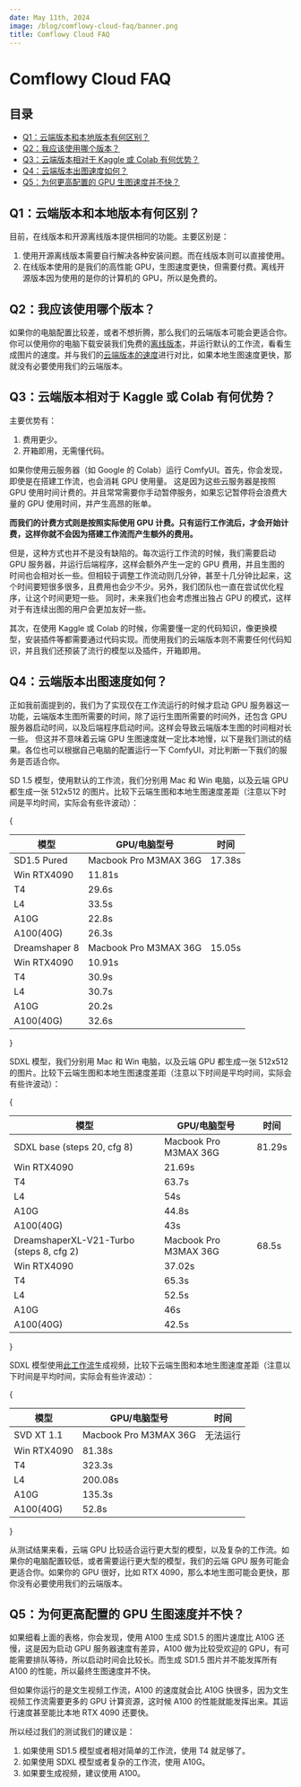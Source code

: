 ```yaml
---
date: May 11th, 2024
image: /blog/comflowy-cloud-faq/banner.png
title: Comflowy Cloud FAQ
---
```



# Comflowy Cloud FAQ

## 目录

* [Q1：云端版本和本地版本有何区别？](#q1云端版本和本地版本有何区别)
* [Q2：我应该使用哪个版本？](#q2我应该使用哪个版本)
* [Q3：云端版本相对于 Kaggle 或 Colab 有何优势？](#q3云端版本相对于-kaggle-或-colab-有何优势)
* [Q4：云端版本出图速度如何？](#q4云端版本出图速度如何)
* [Q5：为何更高配置的 GPU 生图速度并不快？](#q5为何更高配置的-gpu-生图速度并不快)

## Q1：云端版本和本地版本有何区别？

目前，在线版本和开源离线版本提供相同的功能。主要区别是：
1. 使用开源离线版本需要自行解决各种安装问题。而在线版本则可以直接使用。
2. 在线版本使用的是我们的高性能 GPU，生图速度更快，但需要付费。离线开源版本因为使用的是你的计算机的 GPU，所以是免费的。

## Q2：我应该使用哪个版本？

如果你的电脑配置比较差，或者不想折腾，那么我们的云端版本可能会更适合你。
你可以使用你的电脑下载安装我们免费的[离线版本](https://github.com/6174/comflowyspace/releases)，并运行默认的工作流，看看生成图片的速度。并与我们的[云端版本的速度](#q4云端版本出图速度如何)进行对比，如果本地生图速度更快，那就没有必要使用我们的云端版本。

## Q3：云端版本相对于 Kaggle 或 Colab 有何优势？

主要优势有：
1. 费用更少。
2. 开箱即用，无需懂代码。

如果你使用云服务器（如 Google 的 Colab）运行 ComfyUI。首先，你会发现，即使是在搭建工作流，也会消耗 GPU 使用量。
这是因为这些云服务器是按照 GPU 使用时间计费的。并且常常需要你手动暂停服务，如果忘记暂停将会浪费大量的 GPU 使用时间，并产生高昂的账单。

**而我们的计费方式则是按照实际使用 GPU 计费。只有运行工作流后，才会开始计费，这样你就不会因为搭建工作流而产生额外的费用。**

但是，这种方式也并不是没有缺陷的。每次运行工作流的时候，我们需要启动 GPU 服务器，并运行后端程序，这样会额外产生一定的 GPU 费用，并且生图的时间也会相对长一些。但相较于调整工作流动则几分钟，甚至十几分钟比起来，这个时间要短很多很多，且费用也会少不少。另外，我们团队也一直在尝试优化程序，让这个时间更短一些。
同时，未来我们也会考虑推出独占 GPU 的模式，这样对于有连续出图的用户会更加友好一些。

其次，在使用 Kaggle 或 Colab 的时候，你需要懂一定的代码知识，像更换模型，安装插件等都需要通过代码实现。而使用我们的云端版本则不需要任何代码知识，并且我们还预装了流行的模型以及插件，开箱即用。

## Q4：云端版本出图速度如何？

正如我前面提到的，我们为了实现仅在工作流运行的时候才启动 GPU 服务器这一功能，云端版本生图所需要的时间，除了运行生图所需要的时间外，还包含 GPU 服务器启动时间，以及后端程序启动时间。这样会导致云端版本生图的时间相对长一些。
但这并不意味着云端 GPU 生图速度就一定比本地慢，以下是我们测试的结果。各位也可以根据自己电脑的配置运行一下 ComfyUI，对比判断一下我们的服务是否适合你。

SD 1.5 模型，使用默认的工作流，我们分别用 Mac 和 Win 电脑，以及云端 GPU 都生成一张 512x512 的图片。比较下云端生图和本地生图速度差距（注意以下时间是平均时间，实际会有些许波动）：

{<table>
  <thead>
    <tr>
      <th style={{ width: "60%" }}>模型</th>
      <th style={{ width: "40%" }}>GPU/电脑型号</th>
      <th style={{ width: "60%" }}>时间</th>
    </tr>
  </thead>
  <tbody>
    <tr>
      <td rowSpan={6} >SD1.5 Pured</td>
      <td>Macbook Pro M3MAX 36G</td>
      <td>17.38s</td>
    </tr>
    <tr>
      <td>Win RTX4090</td>
      <td>11.81s</td>
    </tr>
    <tr>
      <td>T4</td>
      <td>29.6s</td>
    </tr>
    <tr>
      <td>L4</td>
      <td>33.5s</td>
    </tr>
    <tr>
      <td>A10G</td>
      <td>22.8s</td>
    </tr>
    <tr>
      <td>A100(40G)</td>
      <td>26.3s</td>
    </tr>
    <tr>
      <td rowSpan={6}>Dreamshaper 8</td>
      <td>Macbook Pro M3MAX 36G</td>
      <td>15.05s</td>
    </tr>
    <tr>
      <td>Win RTX4090</td>
      <td>10.91s</td>
    </tr>
    <tr>
      <td>T4</td>
      <td>30.9s</td>
    </tr>
    <tr>
      <td>L4</td>
      <td>30.7s</td>
    </tr>
    <tr>
      <td>A10G</td>
      <td>20.2s</td>
    </tr>
    <tr>
      <td>A100(40G)</td>
      <td>32.6s</td>
    </tr>
  </tbody>
</table>}

SDXL 模型，我们分别用 Mac 和 Win 电脑，以及云端 GPU 都生成一张 512x512 的图片。比较下云端生图和本地生图速度差距（注意以下时间是平均时间，实际会有些许波动）：

{<table>
  <thead>
    <tr>
      <th style={{ width: "60%" }}>模型</th>
      <th style={{ width: "40%" }}>GPU/电脑型号</th>
      <th style={{ width: "60%" }}>时间</th>
    </tr>
  </thead>
  <tbody>
    <tr>
      <td rowSpan={6} >SDXL base (steps 20, cfg 8)</td>
      <td>Macbook Pro M3MAX 36G</td>
      <td>81.29s</td>
    </tr>
    <tr>
      <td>Win RTX4090</td>
      <td>21.69s</td>
    </tr>
    <tr>
      <td>T4</td>
      <td>63.7s</td>
    </tr>
    <tr>
      <td>L4</td>
      <td>54s</td>
    </tr>
    <tr>
      <td>A10G</td>
      <td>44.8s</td>
    </tr>
    <tr>
      <td>A100(40G)</td>
      <td>43s</td>
    </tr>
    <tr>
      <td rowSpan={6}>DreamshaperXL-V21-Turbo (steps 8, cfg 2)</td>
      <td>Macbook Pro M3MAX 36G</td>
      <td>68.5s</td>
    </tr>
    <tr>
      <td>Win RTX4090</td>
      <td>37.02s</td>
    </tr>
    <tr>
      <td>T4</td>
      <td>65.3s</td>
    </tr>
    <tr>
      <td>L4</td>
      <td>52.5s</td>
    </tr>
    <tr>
      <td>A10G</td>
      <td>46s</td>
    </tr>
    <tr>
      <td>A100(40G)</td>
      <td>42.5s</td>
    </tr>
  </tbody>
</table>}

SDXL 模型使用[此工作流](https://comfyanonymous.github.io/ComfyUI_examples/video/)生成视频，比较下云端生图和本地生图速度差距（注意以下时间是平均时间，实际会有些许波动）：

{<table>
  <thead>
    <tr>
      <th style={{ width: "60%" }}>模型</th>
      <th style={{ width: "40%" }}>GPU/电脑型号</th>
      <th style={{ width: "60%" }}>时间</th>
    </tr>
  </thead>
  <tbody>
    <tr>
      <td rowSpan={6} >SVD XT 1.1 </td>
      <td>Macbook Pro M3MAX 36G</td>
      <td>无法运行</td>
    </tr>
    <tr>
      <td>Win RTX4090</td>
      <td>81.38s</td>
    </tr>
    <tr>
      <td>T4</td>
      <td>323.3s</td>
    </tr>
    <tr>
      <td>L4</td>
      <td>200.08s</td>
    </tr>
    <tr>
      <td>A10G</td>
      <td>135.3s</td>
    </tr>
    <tr>
      <td>A100(40G)</td>
      <td>52.8s</td>
    </tr>
  </tbody>
</table>}

从测试结果来看，云端 GPU 比较适合运行更大型的模型，以及复杂的工作流。如果你的电脑配置较低，或者需要运行更大型的模型，我们的云端 GPU 服务可能会更适合你。如果你的 GPU 很好，比如 RTX 4090，那么本地生图可能会更快，那你没有必要使用我们的云端版本。

## Q5：为何更高配置的 GPU 生图速度并不快？

如果细看上面的表格，你会发现，使用 A100 生成 SD1.5 的图片速度比 A10G 还慢，这是因为启动 GPU 服务器速度有差异，A100 做为比较受欢迎的 GPU，有可能需要排队等待，所以启动时间会比较长。而生成 SD1.5 图片并不能发挥所有 A100 的性能，所以最终生图速度并不快。

但如果你运行的是文生视频工作流，A100 的速度就会比 A10G 快很多，因为文生视频工作流需要更多的 GPU 计算资源，这时候 A100 的性能就能发挥出来。其运行速度甚至能比本地 RTX 4090 还要快。

所以经过我们的测试我们的建议是：
1. 如果使用 SD1.5 模型或者相对简单的工作流，使用 T4 就足够了。
2. 如果使用 SDXL 模型或者复杂的工作流，使用 A10G。
3. 如果要生成视频，建议使用 A100。

